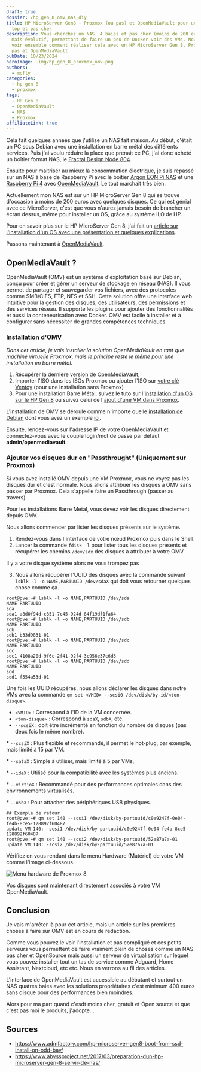 ```yaml
---
draft: true
dossier: /hp_gen_8_omv_nas_diy
title: HP MicroServer Gen8 - Proxmox (ou pas) et OpenMediaVault pour un NAS au
  top et pas cher
description: Vous cherchez un NAS  4 baies et pas cher (moins de 200 euros),
  mais évolutif, permettant de faire un peu de Docker voir des VMs. Nous allons
  voir ensemble comment réaliser cela avec un HP MicroServer Gen 8, Proxmox ou
  pas et OpenMediaVault.
pubDate: 10/23/2024
heroImage: .img/hp_gen_8_proxmox_omv.png
authors:
  - mcfly
categories:
  - hp gen 8
  - proxmox
tags:
  - HP Gen 8
  - OpenMediaVault
  - NAS
  - Proxmox
affiliateLink: true
---
```


Cela fait quelques années que j'utilise un NAS fait maison. Au début, c'était un PC sous Debian avec une installation en barre métal des différents services. Puis j'ai voulu réduire la place que prenait ce PC, j'ai donc acheté un boîtier format NAS, le [Fractal Design Node 804](https://amzn.to/4ffGbi9).

Ensuite pour maitriser au mieux la consommation électrique, je suis repassé sur un NAS à base de Raspberry Pi avec le boitier [Argon EON Pi NAS](https://amzn.to/4hcGZWR) et une [Raspberry Pi 4](https://amzn.to/48fFXW9) avec [OpenMediaVault](https://www.openmediavault.org/). Le tout marchait très bien.

Actuellement mon NAS est sur un HP MicroServer Gen 8 qui se trouve d'occasion à moins de 200 euros avec quelques disques. Ce qui est génial avec ce MicroServer, c'est que vous n'aurez jamais besoin de brancher un écran dessus, même pour installer un OS, grâce au système iLO de HP.

Pour en savoir plus sur le HP MicroServer Gen 8, j'ai fait un [article sur l'installation d'un OS avec une présentation et quelques explications](/blog/hp_gen_8_mise_en_place/).

Passons maintenant à [OpenMediaVault](https://www.openmediavault.org/).

## OpenMediaVault ?

OpenMediaVault (OMV) est un système d'exploitation basé sur Debian, conçu pour créer et gérer un serveur de stockage en réseau (NAS). Il vous permet de partager et sauvegarder vos fichiers, avec des protocoles comme SMB/CIFS, FTP, NFS et SSH. Cette solution offre une interface web intuitive pour la gestion des disques, des utilisateurs, des permissions et des services réseau. Il supporte les plugins pour ajouter des fonctionnalités et aussi la conteneurisation avec Docker. OMV est facile à installer et à configurer sans nécessiter de grandes compétences techniques.

### Installation d'OMV

*Dans cet article, je vais installer la solution OpenMediaVault en tant que machine virtuelle Proxmox, mais le principe reste le même pour une installation en barre métal.*

1. Récupérer la dernière version de [OpenMediaVault](https://www.openmediavault.org/download.html),
2. Importer l'ISO dans les ISOs Proxmox ou ajouter l'ISO sur [votre clé Ventoy](/blog/ventoy_installation_update/) (pour une installation sans Proxmox)
3. Pour une installation Barre Métal, suivez le tuto sur l'[installation d'un OS sur le HP Gen 8](/blog/hp_gen_8_mise_en_place/) ou suivez celui de l'[ajout d'une VM dans Proxmox](/blog/proxmox_installation/).

L'installation de OMV se déroule comme n'importe quelle [installation de Debian](/blog/linux_debian_12_installation/) dont vous avez un exemple [ici](/blog/linux_debian_12_installation/).

Ensuite, rendez-vous sur l'adresse IP de votre OpenMediaVault et connectez-vous avec le couple login/mot de passe par défaut **admin/openmediavault**.

### Ajouter vos disques dur en "Passthrought" (Uniquement sur Proxmox)

Si vous avez installé OMV depuis une VM Proxmox, vous ne voyez pas les disques dur et c'est normale. Nous allons attribuer les disques à OMV sans passer par Proxmox. Cela s'appelle faire un Passthrough (passer au travers).

Pour les installations Barre Metal, vous devez voir les disques directement depuis OMV.

Nous allons commencer par lister les disques présents sur le système.

1. Rendez-vous dans l'interface de votre nœud Proxmox puis dans le Shell.
2. Lancer la commande `fdisk -l` pour lister tous les disques présents et récupérer les chemins `/dev/sdx` des disques à attribuer à votre OMV.

<Alert type="danger">Il y a votre disque système alors ne vous trompez pas</Alert>

3. Nous allons récupérer l'UUID des disques avec la commande suivant `lsblk -l -o NAME,PARTUUID /dev/sdaX` qui doit vous retourner quelques chose comme ça.

```shell
root@pve:~# lsblk -l -o NAME,PARTUUID /dev/sda
NAME PARTUUID
sda  
sda1 a8d0f94d-c351-7c45-924d-84f19df1fa64
root@pve:~# lsblk -l -o NAME,PARTUUID /dev/sdb
NAME PARTUUID
sdb  
sdb1 b33d9831-01
root@pve:~# lsblk -l -o NAME,PARTUUID /dev/sdc
NAME PARTUUID
sdc  
sdc1 4108a20d-9f6c-2f41-92f4-3c956e37c6d3
root@pve:~# lsblk -l -o NAME,PARTUUID /dev/sdd
NAME PARTUUID
sdd  
sdd1 f554a53d-01
```

Une fois les UUID récupérés, nous allons déclarer les disques dans notre VMs avec la commande `qm set <VMID> --scsi0 /dev/disk/by-id/<ton-disque>`.

* `<VMID>` : Correspond à l'ID de la VM concernée.
* `<ton-disque>` :  Correspond à `sdaX`, `sdbX`, etc.
* `--scsiX` : doit être incrémenté en fonction du nombre de disques (pas deux fois le même nombre).

<Alert type="info">

\* `--scsiX` : Plus flexible et recommandé, il permet le hot-plug, par exemple, mais limité à 15 par VM.

\*  `--sataX` : Simple à utiliser, mais limité à 5 par VMs,

\*  `--ideX` : Utilisé pour la compatibilité avec les systèmes plus anciens.

\*  `--virtioX` : Recommandé pour des performances optimales dans des environnements virtualisés.

\*  `--usbX` : Pour attacher des périphériques USB physiques.

</Alert>

```
## Exemple de retour
root@pve:~# qm set 140 --scsi1 /dev/disk/by-partuuid/c0e9247f-0e04-fe4b-8ce5-128892f60487
update VM 140: -scsi1 /dev/disk/by-partuuid/c0e9247f-0e04-fe4b-8ce5-128892f60487
root@pve:~# qm set 140 --scsi2 /dev/disk/by-partuuid/52e87a7a-01
update VM 140: -scsi2 /dev/disk/by-partuuid/52e87a7a-01
```

Vérifiez en vous rendant dans le menu Hardware (Matériel) de votre VM comme l'image ci-dessous.

![Menu hardware de Proxmox 8](.img/proxmox_passthrought_disque.png "Menu Hardware de Proxmox 8")

Vos disques sont maintenant directement associés à votre VM OpenMediaVault.

## Conclusion

Je vais m'arrêter là pour cet article, mais un article sur les premières choses à faire sur OMV est en cours de redaction.

Comme vous pouvez le voir l'installation et pas compliqué et ces petits serveurs vous permettent de faire vraiment plein de choses comme un NAS pas cher et OpenSource mais aussi un serveur de virtualisation sur lequel vous pouvez installer tout un tas de service comme Adguard, Home Assistant, Nextcloud, etc etc. Nous en verrons au fil des articles.

L'interface de OpenMediaVault est accessible au débutant et surtout un NAS quatres baies avec les solutions propriétaires c'est minimum 400 euros sans disque pour des performances bien moindres.

Alors pour ma part quand c'esdt moins cher, gratuit et Open source et que c'est pas moi le produits, j'adopte...

## Sources

* https://www.admfactory.com/hp-microserver-gen8-boot-from-ssd-install-on-odd-bay/
* https://www.abyssproject.net/2017/03/preparation-dun-hp-microserver-gen-8-servir-de-nas/
